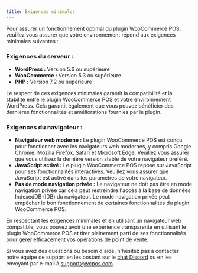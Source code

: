 ```yaml
---
title: Exigences minimales
---
```


Pour assurer un fonctionnement optimal du plugin WooCommerce POS, veuillez vous assurer que votre environnement répond aux exigences minimales suivantes :

### Exigences du serveur :

- **WordPress :** Version 5.6 ou supérieure
- **WooCommerce :** Version 5.3 ou supérieure
- **PHP :** Version 7.2 ou supérieure

Le respect de ces exigences minimales garantit la compatibilité et la stabilité entre le plugin WooCommerce POS et votre environnement WordPress. Cela garantit également que vous pouvez bénéficier des dernières fonctionnalités et améliorations fournies par le plugin.

### Exigences du navigateur :

- **Navigateur web moderne :** Le plugin WooCommerce POS est conçu pour fonctionner avec les navigateurs web modernes, y compris Google Chrome, Mozilla Firefox, Safari et Microsoft Edge. Veuillez vous assurer que vous utilisez la dernière version stable de votre navigateur préféré.
- **JavaScript activé :** Le plugin WooCommerce POS repose sur JavaScript pour ses fonctionnalités interactives. Veuillez vous assurer que JavaScript est activé dans les paramètres de votre navigateur.
- **Pas de mode navigation privée :** Le navigateur ne doit pas être en mode navigation privée car cela peut restreindre l'accès à la base de données IndexedDB (IDB) du navigateur. Le mode navigation privée peut empêcher le bon fonctionnement de certaines fonctionnalités du plugin WooCommerce POS.

En respectant les exigences minimales et en utilisant un navigateur web compatible, vous pouvez avoir une expérience transparente en utilisant le plugin WooCommerce POS et tirer pleinement parti de ses fonctionnalités pour gérer efficacement vos opérations de point de vente.

Si vous avez des questions ou besoin d'aide, n'hésitez pas à contacter notre équipe de support en les postant sur le [chat Discord](https://wcpos.com/discord) ou en les envoyant par e-mail à support@wcpos.com.
